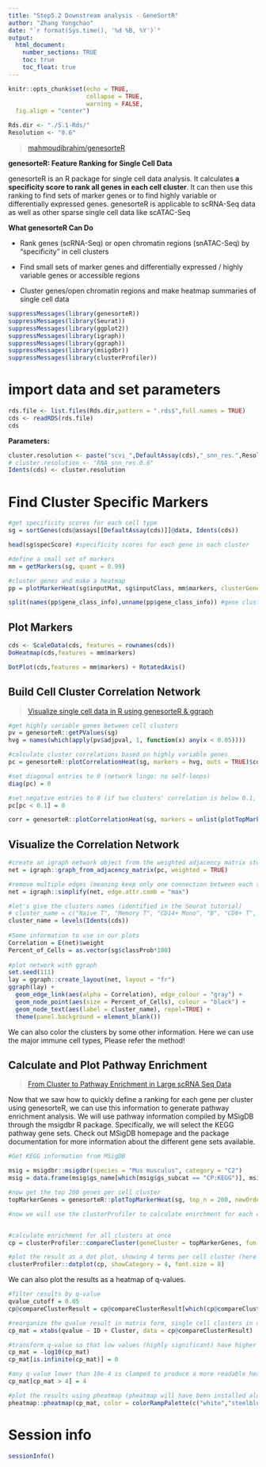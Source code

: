 ```yaml
---
title: "Step5.2 Downstream analysis - GeneSortR"
author: "Zhang Yongchao"
date: "`r format(Sys.time(), '%d %B, %Y')`"
output: 
  html_document:
    number_sections: TRUE
    toc: true
    toc_float: true
---
```


```r
knitr::opts_chunk$set(echo = TRUE,
                      collapse = TRUE,
                      warning = FALSE,
  fig.align = "center")
```

```r
Rds.dir <- "./5.1-Rds/"
Resolution <- "0.6"
```

> [mahmoudibrahim/genesorteR](https://github.com/mahmoudibrahim/genesorteR)

**genesorteR: Feature Ranking for Single Cell Data**

genesorteR is an R package for single cell data analysis. It calculates **a specificity score to rank all genes in each cell cluster**. It can then use this ranking to find sets of marker genes or to find highly variable or differentially expressed genes. genesorteR is applicable to scRNA-Seq data as well as other sparse single cell data like scATAC-Seq

**What genesorteR Can Do**

- Rank genes (scRNA-Seq) or open chromatin regions (snATAC-Seq) by "specificity" in cell clusters

- Find small sets of marker genes and differentially expressed / highly variable genes or accessible regions

- Cluster genes/open chromatin regions and make heatmap summaries of single cell data

```r
suppressMessages(library(genesorteR)) 
suppressMessages(library(Seurat))
suppressMessages(library(ggplot2))
suppressMessages(library(igraph))
suppressMessages(library(ggraph))
suppressMessages(library(msigdbr))
suppressMessages(library(clusterProfiler))
```


# import data and set parameters

```r
rds.file <- list.files(Rds.dir,pattern = ".rds$",full.names = TRUE)
cds <- readRDS(rds.file)
cds
```

**Parameters:**

```r
cluster.resolution <- paste("scvi_",DefaultAssay(cds),"_snn_res.",Resolution,sep = "")
# cluster.resolution <- "RNA_snn_res.0.6"
Idents(cds) <- cluster.resolution
```

# Find Cluster Specific Markers

```r
#get specificity scores for each cell type
sg = sortGenes(cds@assays[[DefaultAssay(cds)]]@data, Idents(cds))

head(sg$specScore) #specificity scores for each gene in each cluster

#define a small set of markers
mm = getMarkers(sg, quant = 0.99)

#cluster genes and make a heatmap
pp = plotMarkerHeat(sg$inputMat, sg$inputClass, mm$markers, clusterGenes=TRUE, outs = TRUE)

split(names(pp$gene_class_info),unname(pp$gene_class_info)) #gene clusters
```

## Plot Markers

```r
cds <- ScaleData(cds, features = rownames(cds))
DoHeatmap(cds,features = mm$markers)
```

```r
DotPlot(cds,features = mm$markers) + RotatedAxis()
```

## Build Cell Cluster Correlation Network

>[Visualize single cell data in R using genesorteR & ggraph](https://github.com/mahmoudibrahim/genesorteR/wiki/Visualize-single-cell-data-in-R-using-genesorteR-&-ggraph)

```r
#get highly variable genes between cell clusters
pv = genesorteR::getPValues(sg)
hvg = names(which(apply(pv$adjpval, 1, function(x) any(x < 0.05))))

#calculate cluster correlations based on highly variable genes
pc = genesorteR::plotCorrelationHeat(sg, markers = hvg, outs = TRUE)$corr

#set diagonal entries to 0 (network lingo: no self-loops)
diag(pc) = 0

#set negative entries to 0 (if two clusters' correlation is below 0.1, they are not connected. You can experiment with different cutoffs.)
pc[pc < 0.1] = 0

corr = genesorteR::plotCorrelationHeat(sg, markers = unlist(plotTopMarkerHeat(sg, top_n = 100, plotheat = FALSE, outs = TRUE)), displayNumbers=FALSE, outs = TRUE)
```

## Visualize the Correlation Network

```r
#create an igraph network object from the weighted adjacency matrix stored in pc
net = igraph::graph_from_adjacency_matrix(pc, weighted = TRUE)

#remove multiple edges (meaning keep only one connection between each two cell clusters)
net = igraph::simplify(net, edge.attr.comb = "max")

#let's give the clusters names (identified in the Seurat tutorial)
# cluster_name = c("Naive T", "Memory T", "CD14+ Mono", "B", "CD8+ T", "FCGR3A+ Mono", "NK", "DC", "Platelet")
cluster_name = levels(Idents(cds))
  
#Some information to use in our plots
Correlation = E(net)$weight
Percent_of_Cells = as.vector(sg$classProb*100)
 
#plot network with ggraph
set.seed(111)
lay = ggraph::create_layout(net, layout = "fr")
ggraph(lay) + 
  geom_edge_link(aes(alpha = Correlation), edge_colour = "gray") + 
  geom_node_point(aes(size = Percent_of_Cells), colour = "black") + 
  geom_node_text(aes(label = cluster_name), repel=TRUE) +
  theme(panel.background = element_blank())
```

We can also color the clusters by some other information. Here we can use the major immune cell types, Please refer the method!

## Calculate and Plot Pathway Enrichment

>[From Cluster to Pathway Enrichment in Large scRNA Seq Data](https://github.com/mahmoudibrahim/genesorteR/wiki/From-Cluster-to-Pathway-Enrichment-in-Large-scRNA-Seq-Data)

Now that we saw how to quickly define a ranking for each gene per cluster using genesorteR, we can use this information to generate pathway enrichment analysis. We will use pathway information compiled by MSigDB through the msigdbr R package. Specifically, we will select the KEGG pathway gene sets. Check out MSigDB homepage and the package documentation for more information about the different gene sets available.

```r
#Get KEGG information from MSigDB

msig = msigdbr::msigdbr(species = "Mus musculus", category = "C2")
msig = data.frame(msig$gs_name[which(msig$gs_subcat == "CP:KEGG")], msig$gene_symbol[which(msig$gs_subcat == "CP:KEGG")])

#now get the top 200 genes per cell cluster
topMarkerGenes = genesorteR::plotTopMarkerHeat(sg, top_n = 200, newOrder = corr$pheat$tree_row$order, outs = TRUE, plotheat = FALSE)

#now we will use the clusterProfiler to calculate enirchment for each cell cluster


#calculate enrichment for all clusters at once
cp = clusterProfiler::compareCluster(geneCluster = topMarkerGenes, fun = "enricher", TERM2GENE = msig)

#plot the result as a dot plot, showing 4 terms per cell cluster (here the order of the clusters is the same as shown in the heatmaps above)
clusterProfiler::dotplot(cp, showCategory = 4, font.size = 8)
```
We can also plot the results as a heatmap of q-values.

```r
#filter results by q-value
qvalue_cutoff = 0.05
cp@compareClusterResult = cp@compareClusterResult[which(cp@compareClusterResult$qvalue < qvalue_cutoff),]

#reorganize the qvalue result in matrix form, single cell clusters in columns, pathways in rows
cp_mat = xtabs(qvalue ~ ID + Cluster, data = cp@compareClusterResult)

#transform q-value so that low values (highly significant) have higher numbers
cp_mat = -log10(cp_mat)
cp_mat[is.infinite(cp_mat)] = 0

#any q-value lower than 10e-4 is clamped to produce a more readable heatmap
cp_mat[cp_mat > 4] = 4

#plot the results using pheatmap (pheatmap will have been installed along with genesorteR)
pheatmap::pheatmap(cp_mat, color = colorRampPalette(c("white","steelblue"))(n=100), fontsize = 6.8)
```



# Session info

```r
sessionInfo()
```

